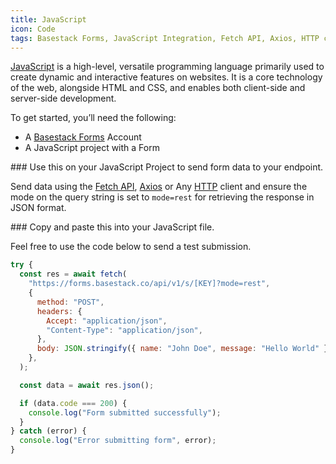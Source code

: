 ```yaml
---
title: JavaScript
icon: Code
tags: Basestack Forms, JavaScript Integration, Fetch API, Axios, HTTP client, Form submission, API integration, JSON response, Web development, Developer tools, "2025"
---
```



[JavaScript](https://developer.mozilla.org/en-US/docs/Web/JavaScript?ref=basestack.co) is a high-level, versatile programming language primarily used to create dynamic and interactive features on websites. It is a core technology of the web, alongside HTML and CSS, and enables both client-side and server-side development.

To get started, you’ll need the following:

- A [Basestack Forms](https://forms.basestack.co) Account
- A JavaScript project with a Form

<Steps>

<Step>
### Use this on your JavaScript Project to send form data to your endpoint.

Send data using the [Fetch API](https://developer.mozilla.org/en-US/docs/Web/API/Fetch_API?ref=basestack.co), [Axios](https://axios-http.com/?ref=basestack.co) or Any [HTTP](https://developer.mozilla.org/en-US/docs/Web/HTTP?ref=basestack.co) client and ensure the mode on the query string is set to `mode=rest` for retrieving the response in JSON format.

</Step>
<Step>
### Copy and paste this into your JavaScript file.

Feel free to use the code below to send a test submission.

```js copy title="script.js"
try {
  const res = await fetch(
    "https://forms.basestack.co/api/v1/s/[KEY]?mode=rest",
    {
      method: "POST",
      headers: {
        Accept: "application/json",
        "Content-Type": "application/json",
      },
      body: JSON.stringify({ name: "John Doe", message: "Hello World" }),
    },
  );

  const data = await res.json();

  if (data.code === 200) {
    console.log("Form submitted successfully");
  }
} catch (error) {
  console.log("Error submitting form", error);
}
```

</Step>
</Steps>
